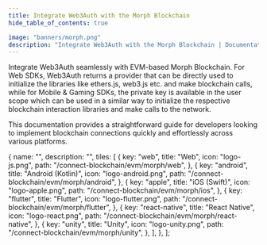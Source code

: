 ```yaml
---
title: Integrate Web3Auth with the Morph Blockchain
hide_table_of_contents: true

image: "banners/morph.png"
description: "Integrate Web3Auth with the Morph Blockchain | Documentation - Web3Auth"
---
```



<SEO
  title="Integrate Web3Auth with the Morph Blockchain"
  description="Integrate Web3Auth with the Morph Blockchain | Documentation - Web3Auth"
  image="https://web3auth.io/docs/banners/morph.png"
  slug="/connect-blockchain/evm/morph"
/>

Integrate Web3Auth seamlessly with EVM-based Morph Blockchain. For Web SDKs, Web3Auth returns a
provider that can be directly used to initialize the libraries like ethers.js, web3.js etc. and make
blockchain calls, while for Mobile & Gaming SDKs, the private key is available in the user scope
which can be used in a similar way to initialize the respective blockchain interaction libraries and
make calls to the network.

This documentation provides a straightforward guide for developers looking to implement blockchain
connections quickly and effortlessly across various platforms.

  {
    name: "",
    description: "",
    tiles: [
      {
        key: "web",
        title: "Web",
        icon: "logo-js.png",
        path: "/connect-blockchain/evm/morph/web",
      },
      {
        key: "android",
        title: "Android (Kotlin)",
        icon: "logo-android.png",
        path: "/connect-blockchain/evm/morph/android",
      },
      {
        key: "apple",
        title: "iOS (Swift)",
        icon: "logo-apple.png",
        path: "/connect-blockchain/evm/morph/ios",
      },
      {
        key: "flutter",
        title: "Flutter",
        icon: "logo-flutter.png",
        path: "/connect-blockchain/evm/morph/flutter",
      },
      {
        key: "react-native",
        title: "React Native",
        icon: "logo-react.png",
        path: "/connect-blockchain/evm/morph/react-native",
      },
      {
        key: "unity",
        title: "Unity",
        icon: "logo-unity.png",
        path: "/connect-blockchain/evm/morph/unity",
      },
    ],
  },
];

<Tiles tileGroups={Morph} />
